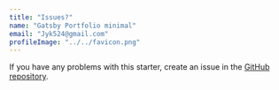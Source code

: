 ```yaml
---
title: "Issues?"
name: "Gatsby Portfolio minimal"
email: "Jyk524@gmail.com"
profileImage: "../../favicon.png"
---
```



If you have any problems with this starter, create an issue in the <a href="https://github.com/konstantinmuenster/gatsby-starter-portfolio-minimal" target="_blank" rel="nofollow noopener noreferrer" aria-label="External Link"><Underlining color={Theme.colors.tertiary} hoverColor={Theme.colors.secondary}>GitHub repository</Underlining></a>.
